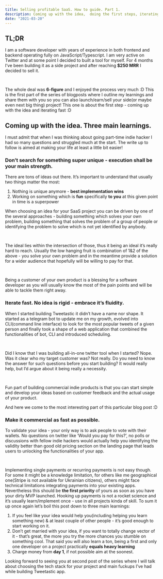 ```yaml
---
title: Selling profitable SaaS. How to guide. Part 1.
description: Coming up with the idea,  doing the first steps, iterating fast on the project.
date: "2021-03-20"
---
```


## TL;DR

I am a software developer with years of experience in both frontend and backend operating fully on JavaScript/Typescript. I am very active on Twitter and at some point I decided to built a tool for myself. For 4 months I’ve been building it as a side project and after reaching **$250 MRR** I decided to sell it.

<br />

The whole deal was **6-figure** and I enjoyed the process very much :D This is the first part of the series of blogposts where I outline my learnings and share them with you so you can also launch/earn/sell your side(or maybe even next big thing) project! This one is about the first step - coming up with the idea and iterating fast :D

## Coming up with the idea. Three main learnings.

I must admit that when I was thinking about going part-time indie hacker I had so many questions and struggled much at the start. The write up to follow is aimed at making your life at least a little bit easier!

### Don’t search for something super unique - execution shall be your main strength.

There are tons of ideas out there. It’s important to understand that usually two things matter the most:

1. Nothing is unique anymore - **best implementation wins**
2. Working on something which is **fun** specifically **to you** at this given point in time is a superpower

When choosing an idea for your SaaS project you can be driven by one of the several approaches - building something which solves your own problem, building something that solves the problem of a group of people or identifying the problem to solve which is not yet identified by anybody.

<br />

The ideal lies within the intersection of those, thus it being an ideal it’s really hard to reach. Usually the low hanging fruit is combination of 1&2 of the above - you solve your own problem and in the meantime provide a solution for a wider audience that hopefully will be willing to pay for that.

<br />

Being a customer of your own product is a blessing for a software developer as you will usually know the most of the pain points and will be able to tackle them right away.

### Iterate fast. No idea is rigid - embrace it’s fluidity.

When I started building Tweetastic it didn’t have a name nor shape. It started as a telegram bot to update me on my growth, evolved into CLI(command line interface) to look for the most popular tweets of a given person and finally took a shape of a web application that combined the functionalities of bot, CLI and introduced scheduling.

<br />

Did I know that I was building all-in-one twitter tool when I started? Nope. Was it clear who my target customer was? Not really. Do you need to know the answer for such questions before you start building? It would really help, but I’d argue about it being really a necessity.

<br />

Fun part of building commercial indie products is that you can start simple and develop your ideas based on customer feedback and the actual usage of your product.

And here we come to the most interesting part of this particular blog post :D

### Make it commercial as fast as possible.

To validate your idea - your only way is to ask people to vote with their wallets. No questions on twitter like ‘Would you pay for this?’, no polls or discussions with fellow indie hackers would actually help you identifying the validity better than good old pricing section on the landing page that leads users to unlocking the functionalities of your app.

<br />

Implementing single payments or recurring payments is not easy though. For some it might be a knowledge limitation, for others like me geographical one(Stripe is not available for Ukrainian citizens), others might face technical limitations integrating payments into your existing apps. Nevertheless this should be **the first priority** of yours as soon as you have your dirty MVP launched. Hooking up payments is not a rocket science and it’s usually learn/implement once - use in all projects kinda of skill. To sum it up once again let’s boil this post down to three main learnings:

1. If you feel like your idea would help you(including helping you learn something new) & at least couple of other people - it’s good enough to start working on it.
2. Don’t get married with your idea, if you want to totally change vector of it - that’s great, the more you try the more chances you stumble on something cool. That said you will also learn a ton, being a first and only one developer on a project practically **equals heavy learning**
3. Charge money from **day 1**, if not possible aim at the soonest.

Looking forward to seeing you at second post of the series where I will talk about choosing the tech stack for your project and main fuckups I’ve had while building Tweetastic app.
